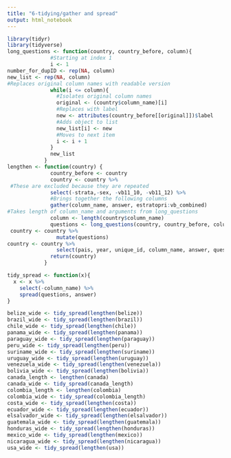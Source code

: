 ```yaml
---
title: "6-tidying/gather and spread"
output: html_notebook
---
```


```r
library(tidyr)
library(tidyverse)
long_questions <- function(country, country_before, column){
			  #Starting at index 1
			  i <- 1
number_for_dupID <- rep(NA, column)
new_list <- rep(NA, column)
#Replaces original column names with readable version
			  while(i <= column){
			    #Isolates original column names
			    original <- (country$column_name)[i]
			    #Replaces with label
			    new <- attributes(country_before[[original]])$label
			    #Adds object to list
			    new_list[i] <- new
			    #Moves to next item
			    i <- i + 1
			  }
			  new_list
			}
lengthen <- function(country) {
			  country_before <- country
			  country <- country %>%
 #These are excluded because they are repeated
			  select(-strata,-sex, -vb11_10, -vb11_12) %>%
			  #Brings together the following columns
			  gather(column_name, answer, estratopri:vb_combined)
#Takes length of column_name and arguments from long_questions
			  column <- length(country$column_name)
			  questions <- long_questions(country, country_before, column)
 country <- country %>% 
			    mutate(questions)
country <- country %>% 
			    select(pais, year, unique_id, column_name, answer, questions, extra_id)
			  return(country)
			}

```


```r
tidy_spread <- function(x){
  x <- x %>%
    select(-column_name) %>%
    spread(questions, answer)
}
```


```r
belize_wide <- tidy_spread(lengthen(belize))
brazil_wide <- tidy_spread(lengthen(brazil))
chile_wide <- tidy_spread(lengthen(chile))
panama_wide <- tidy_spread(lengthen(panama))
paraguay_wide <- tidy_spread(lengthen(paraguay))
peru_wide <- tidy_spread(lengthen(peru))
suriname_wide <- tidy_spread(lengthen(suriname))
uruguay_wide <- tidy_spread(lengthen(uruguay))
venezuela_wide <- tidy_spread(lengthen(venezuela))
bolivia_wide <- tidy_spread(lengthen(bolivia))
canada_length <- lengthen(canada)
canada_wide <- tidy_spread(canada_length)
colombia_length <- lengthen(colombia)
colombia_wide <- tidy_spread(colombia_length)
costa_wide <- tidy_spread(lengthen(costa))
ecuador_wide <- tidy_spread(lengthen(ecuador))
elsalvador_wide <- tidy_spread(lengthen(elsalvador))
guatemala_wide <- tidy_spread(lengthen(guatemala))
honduras_wide <- tidy_spread(lengthen(honduras))
mexico_wide <- tidy_spread(lengthen(mexico))
nicaragua_wide <- tidy_spread(lengthen(nicaragua))
usa_wide <- tidy_spread(lengthen(usa))
```